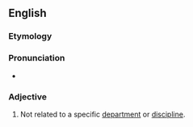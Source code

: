 ==English==

===Etymology===
{{prefix|en|non|departmental}}

===Pronunciation===
* {{rhymes|en|ɛntəl}}

===Adjective===
{{en-adj|-}}

# Not related to a specific [[department]] or [[discipline]].